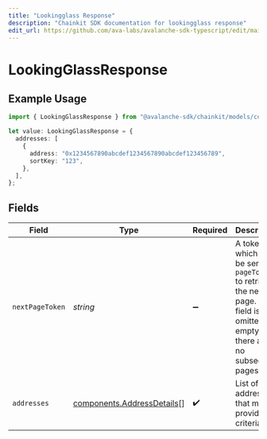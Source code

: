 ```yaml
---
title: "Lookingglass Response"
description: "Chainkit SDK documentation for lookingglass response"
edit_url: https://github.com/ava-labs/avalanche-sdk-typescript/edit/main/chainkit/docs/models/components/lookingglassresponse.md
---
```


# LookingGlassResponse

## Example Usage

```typescript
import { LookingGlassResponse } from "@avalanche-sdk/chainkit/models/components";

let value: LookingGlassResponse = {
  addresses: [
    {
      address: "0x1234567890abcdef1234567890abcdef123456789",
      sortKey: "123",
    },
  ],
};
```

## Fields

| Field                                                                                                                                  | Type                                                                                                                                   | Required                                                                                                                               | Description                                                                                                                            |
| -------------------------------------------------------------------------------------------------------------------------------------- | -------------------------------------------------------------------------------------------------------------------------------------- | -------------------------------------------------------------------------------------------------------------------------------------- | -------------------------------------------------------------------------------------------------------------------------------------- |
| `nextPageToken`                                                                                                                        | *string*                                                                                                                               | :heavy_minus_sign:                                                                                                                     | A token, which can be sent as `pageToken` to retrieve the next page. If this field is omitted or empty, there are no subsequent pages. |
| `addresses`                                                                                                                            | [components.AddressDetails](https://github.com/ava-labs/avalanche-sdk-typescript/blob/main/chainkit/models/components/addressdetails.md)[]                                                               | :heavy_check_mark:                                                                                                                     | List of addresses that match provided criteria.                                                                                        |